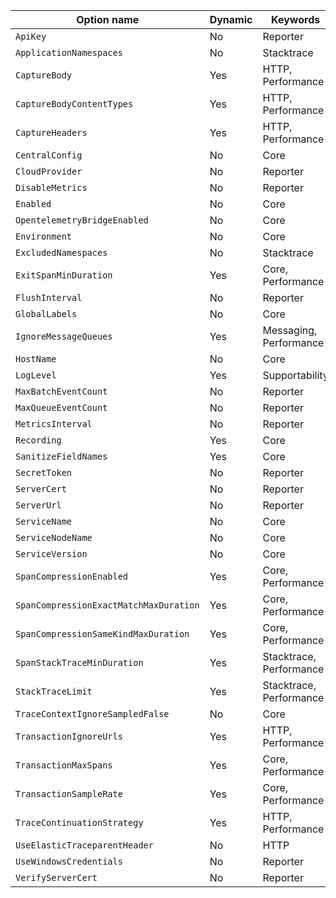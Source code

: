 

<div id="config-all-options-summary"></div>

| Option name | <DocLink id="serverlessObservabilityApmAgentsNetConfigure" section="dynamic-configuration"><DocBadge>Dynamic</DocBadge> </DocLink> | Keywords |
|---|---|---|
| <DocLink id="serverlessObservabilityApmAgentsNetConfigure" section="apikey-added[14]">`ApiKey`</DocLink> | No | Reporter |
| <DocLink id="serverlessObservabilityApmAgentsNetConfigure" section="applicationnamespaces-added[15]">`ApplicationNamespaces`</DocLink> | No | Stacktrace |
| <DocLink id="serverlessObservabilityApmAgentsNetConfigure" section="capturebody-performance-added[101]">`CaptureBody`</DocLink> | Yes | HTTP, Performance |
| <DocLink id="serverlessObservabilityApmAgentsNetConfigure" section="capturebodycontenttypes-performance-added[101]">`CaptureBodyContentTypes`</DocLink> | Yes | HTTP, Performance |
| <DocLink id="serverlessObservabilityApmAgentsNetConfigure" section="captureheaders-performance">`CaptureHeaders`</DocLink> | Yes | HTTP, Performance |
| <DocLink id="serverlessObservabilityApmAgentsNetConfigure" section="centralconfig-added[11]">`CentralConfig`</DocLink> | No | Core |
| <DocLink id="serverlessObservabilityApmAgentsNetConfigure" section="cloudprovider-added[170]">`CloudProvider`</DocLink> | No | Reporter |
| <DocLink id="serverlessObservabilityApmAgentsNetConfigure" section="disablemetrics-added[130]">`DisableMetrics`</DocLink> | No | Reporter |
| <DocLink id="serverlessObservabilityApmAgentsNetConfigure" section="enabled-added[170]">`Enabled`</DocLink> | No | Core |
| <DocLink id="serverlessObservabilityApmAgentsNetConfigure" section="opentelemetrybridgeenabled-added[113]">`OpentelemetryBridgeEnabled`</DocLink> | No | Core |
| <DocLink id="serverlessObservabilityApmAgentsNetConfigure" section="environment-added[11]">`Environment`</DocLink> | No | Core |
| <DocLink id="serverlessObservabilityApmAgentsNetConfigure" section="excludednamespaces-added[15]">`ExcludedNamespaces`</DocLink> | No | Stacktrace |
| <DocLink id="serverlessObservabilityApmAgentsNetConfigure" section="exitspanminduration-added[114]">`ExitSpanMinDuration`</DocLink> | Yes | Core, Performance |
| <DocLink id="serverlessObservabilityApmAgentsNetConfigure" section="flushinterval-added[11]">`FlushInterval`</DocLink> | No | Reporter |
| <DocLink id="serverlessObservabilityApmAgentsNetConfigure" section="globallabels-added[12]">`GlobalLabels`</DocLink> | No | Core |
| <DocLink id="serverlessObservabilityApmAgentsNetConfigure" section="ignoremessagequeues-added[110]">`IgnoreMessageQueues`</DocLink> | Yes | Messaging, Performance |
| <DocLink id="serverlessObservabilityApmAgentsNetConfigure" section="hostname-added[17]">`HostName`</DocLink> | No | Core |
| <DocLink id="serverlessObservabilityApmAgentsNetConfigure" section="loglevel">`LogLevel`</DocLink> | Yes | Supportability |
| <DocLink id="serverlessObservabilityApmAgentsNetConfigure" section="maxbatcheventcount-added[11]">`MaxBatchEventCount`</DocLink> | No | Reporter |
| <DocLink id="serverlessObservabilityApmAgentsNetConfigure" section="maxqueueeventcount-added[11]">`MaxQueueEventCount`</DocLink> | No | Reporter |
| <DocLink id="serverlessObservabilityApmAgentsNetConfigure" section="metricsinterval-added[100-beta1]">`MetricsInterval`</DocLink> | No | Reporter |
| <DocLink id="serverlessObservabilityApmAgentsNetConfigure" section="recording-added[170]">`Recording`</DocLink> | Yes | Core |
| <DocLink id="serverlessObservabilityApmAgentsNetConfigure" section="sanitizefieldnames-added[12]">`SanitizeFieldNames`</DocLink> | Yes | Core |
| <DocLink id="serverlessObservabilityApmAgentsNetConfigure" section="secrettoken">`SecretToken`</DocLink> | No | Reporter |
| <DocLink id="serverlessObservabilityApmAgentsNetConfigure" section="servercert-added[19]">`ServerCert`</DocLink> | No | Reporter |
| <DocLink id="serverlessObservabilityApmAgentsNetConfigure" section="serverurl">`ServerUrl`</DocLink> | No | Reporter |
| <DocLink id="serverlessObservabilityApmAgentsNetConfigure" section="servicename">`ServiceName`</DocLink> | No | Core |
| <DocLink id="serverlessObservabilityApmAgentsNetConfigure" section="servicenodename-added[13]">`ServiceNodeName`</DocLink> | No | Core |
| <DocLink id="serverlessObservabilityApmAgentsNetConfigure" section="serviceversion">`ServiceVersion`</DocLink> | No | Core |
| <DocLink id="serverlessObservabilityApmAgentsNetConfigure" section="spancompressionenabled-added[114]">`SpanCompressionEnabled`</DocLink> | Yes | Core, Performance |
| <DocLink id="serverlessObservabilityApmAgentsNetConfigure" section="spancompressionexactmatchmaxduration-added[114]">`SpanCompressionExactMatchMaxDuration`</DocLink> | Yes | Core, Performance |
| <DocLink id="serverlessObservabilityApmAgentsNetConfigure" section="spancompressionsamekindmaxduration-added[114]">`SpanCompressionSameKindMaxDuration`</DocLink> | Yes | Core, Performance |
| <DocLink id="serverlessObservabilityApmAgentsNetConfigure" section="spanstacktraceminduration-performance">`SpanStackTraceMinDuration`</DocLink> | Yes | Stacktrace, Performance |
| <DocLink id="serverlessObservabilityApmAgentsNetConfigure" section="stacktracelimit-performance">`StackTraceLimit`</DocLink> | Yes | Stacktrace, Performance |
| <DocLink id="serverlessObservabilityApmAgentsNetConfigure" section="tracecontextignoresampledfalse">`TraceContextIgnoreSampledFalse`</DocLink> | No | Core |
| <DocLink id="serverlessObservabilityApmAgentsNetConfigure" section="transactionignoreurls-performance">`TransactionIgnoreUrls`</DocLink>  | Yes | HTTP, Performance |
| <DocLink id="serverlessObservabilityApmAgentsNetConfigure" section="transactionmaxspans-performance-added[111]">`TransactionMaxSpans`</DocLink>  | Yes | Core, Performance |
| <DocLink id="serverlessObservabilityApmAgentsNetConfigure" section="transactionsamplerate">`TransactionSampleRate`</DocLink> | Yes | Core, Performance |
| <DocLink id="serverlessObservabilityApmAgentsNetConfigure" section="tracecontinuationstrategy-performance-added[1170]">`TraceContinuationStrategy`</DocLink> | Yes | HTTP, Performance |
| <DocLink id="serverlessObservabilityApmAgentsNetConfigure" section="useelastictraceparentheader-added[130]">`UseElasticTraceparentHeader`</DocLink> | No | HTTP |
| <DocLink id="serverlessObservabilityApmAgentsNetConfigure" section="usewindowscredentials">`UseWindowsCredentials`</DocLink> | No | Reporter |
| <DocLink id="serverlessObservabilityApmAgentsNetConfigure" section="verifyservercert-added[13]">`VerifyServerCert`</DocLink> | No | Reporter |
